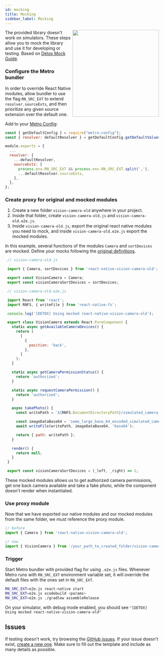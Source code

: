 ```yaml
---
id: mocking
title: Mocking
sidebar_label: Mocking
---
```



<div>
  <img align="right" width="283" src={useBaseUrl("img/11_back.png")} />
</div>

The provided library doesn't work on simulators. These steps allow you to mock the library
and use it for developing or testing. Based on
[Detox Mock Guide](https://github.com/wix/Detox/blob/master/docs/Guide.Mocking.md).

### Configure the Metro bundler

In order to override React Native modules, allow bundler to use the flag `RN_SRC_EXT` to extend
`resolver.sourceExts`, and then prioritize any given source extension over the default one.

Add to your [Metro Config](https://facebook.github.io/metro/docs/configuration/):
```js
const { getDefaultConfig } = require("metro-config");
const { resolver: defaultResolver } = getDefaultConfig.getDefaultValues();

module.exports = {
  ...
  resolver: {
    ...defaultResolver,
    sourceExts: [
      process.env.RN_SRC_EXT && process.env.RN_SRC_EXT.split(','),
      ...defaultResolver.sourceExts,
    ],
  },
};

```

### Create proxy for original and mocked modules

   1. Create a new folder `vision-camera-old` anywhere in your project.
   2. Inside that folder, create `vision-camera-old.js` and `vision-camera-old.e2e.js`.
   3. Inside `vision-camera-old.js`, export the original react native modules you need to mock, and
   inside `vision-camera-old.e2e.js` export the mocked modules.

   In this example, several functions of the modules `Camera` and `sortDevices` are mocked.
   Define your mocks following the [original definitions](https://github.com/mrousavy/react-native-vision-camera-old/tree/main/src).

   ```js
    // vision-camera-old.js

    import { Camera, sortDevices } from 'react-native-vision-camera-old';

    export const VisionCamera = Camera;
    export const visionCameraSortDevices = sortDevices;
   ```

   ```js
    // vision-camera-old.e2e.js

    import React from 'react';
    import RNFS, { writeFile } from 'react-native-fs';

    console.log('[DETOX] Using mocked react-native-vision-camera-old');

    export class VisionCamera extends React.PureComponent {
      static async getAvailableCameraDevices() {
        return (
          [
            {
              position: 'back',
            },
          ]
        );
      }

      static async getCameraPermissionStatus() {
        return 'authorized';
      }

      static async requestCameraPermission() {
        return 'authorized';
      }

      async takePhoto() {
        const writePath = `${RNFS.DocumentDirectoryPath}/simulated_camera_photo.png`;

        const imageDataBase64 = 'some_large_base_64_encoded_simulated_camera_photo';
        await writeFile(writePath, imageDataBase64, 'base64');

        return { path: writePath };
      }

      render() {
        return null;
      }
    }

    export const visionCameraSortDevices = (_left, _right) => 1;
   ```

   These mocked modules allows us to get authorized camera permissions, get one back camera
   available and take a fake photo, while the component doesn't render when instantiated.

### Use proxy module

Now that we have exported our native modules and our mocked modules from the same folder,
we must reference the proxy module.

```ts
// before
import { Camera } from 'react-native-vision-camera-old';

// now
import { VisionCamera } from '/your_path_to_created_folder/vision-camera-old/vision-camera-old';
```

### Trigger

Start Metro bundler with provided flag for using `.e2e.js` files.
Whenever Metro runs with `RN_SRC_EXT` environment variable set, it will override the default files with the ones set in `RN_SRC_EXT`.

```sh
RN_SRC_EXT=e2e.js react-native start
RN_SRC_EXT=e2e.js xcodebuild <params>
RN_SRC_EXT=e2e.js ./gradlew assembleRelease
```

On your simulator, with debug mode enabled, you should see
`"[DETOX] Using mocked react-native-vision-camera-old"`


## Issues

If testing doesn't work, try browsing the [GitHub issues](https://github.com/mrousavy/react-native-vision-camera-old/issues?q=is%3Aissue). If your issue doesn't exist, [create a new one](https://github.com/mrousavy/react-native-vision-camera-old/issues/new/choose). Make sure to fill out the template and include as many details as possible.
